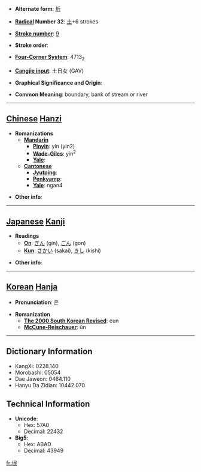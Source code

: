 * '''Alternate form''': [[圻]]

* '''[[Wiktionary:Chinese radical index| Radical]] Number 32''': [[Wiktionary:Chinese radical index 土|土]]+6 strokes

* '''[[Wiktionary:Chinese total strokes index|Stroke number]]''': [[Wiktionary:Chinese total strokes index 9|9]]

* '''Stroke order''': 

* '''[[Wiktionary:Chinese four corner index|Four-Corner System]]''': 4713<sub>2</sub>

* '''[[Wiktionary:Chinese Cangjie index|Cangjie input]]''': 土日女 (GAV)

* '''Graphical Significance and Origin''': 

* '''Common Meaning''': boundary, bank of stream or river

----

== [[Chinese]] [[Hanzi]] ==

* '''Romanizations'''
** '''[[Mandarin]]'''
*** '''[[Pinyin]]''': yín (yin2)
*** '''[[Wade-Giles]]''': yin<sup>2</sup>
*** '''[[Yale]]''': 
** '''[[Cantonese]]'''
*** '''[[Jyutping]]''':
*** '''[[Penkyamp]]''': 
*** '''[[Yale]]''': ngan4

* '''Other info''': 

----

== [[Japanese]] [[Kanji]] ==

* '''Readings'''
** '''[[On]]''': [[ぎん]] (gin), [[ごん]] (gon)
** '''[[Kun]]''': [[さかい]] (sakai), [[きし]] (kishi)

* '''Other info''':  

----

== [[Korean]] [[Hanja]] ==

* '''Pronunciation''': 은

* '''Romanization'''
** '''[[The 2000 South Korean Revised Romanization|The 2000 South Korean Revised]]''': eun
** '''[[McCune-Reischauer]]''': ŭn

----

== Dictionary Information ==

* KangXi: 0228.140
* Morobashi: 05054
* Dae Jaweon: 0464.110
* Hanyu Da Zidian: 10442.070

== Technical Information ==

* '''Unicode''':
** Hex: 57A0
** Decimal: 22432
* '''Big5''':
** Hex: ABAD
** Decimal: 43949

[[fr:垠]]